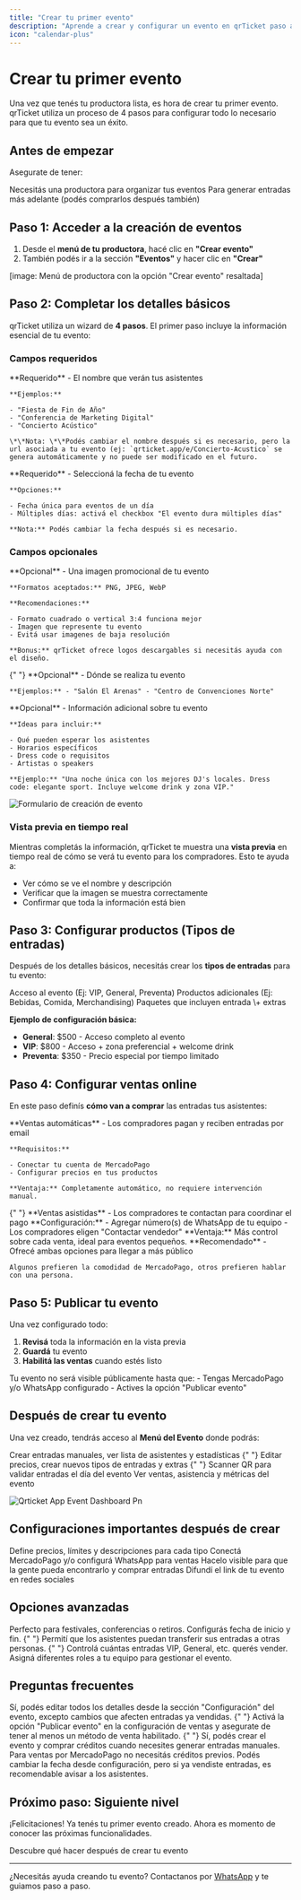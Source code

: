 ```yaml
---
title: "Crear tu primer evento"
description: "Aprende a crear y configurar un evento en qrTicket paso a paso"
icon: "calendar-plus"
---
```


# Crear tu primer evento

Una vez que tenés tu productora lista, es hora de crear tu primer evento. qrTicket utiliza un proceso de 4 pasos para configurar todo lo necesario para que tu evento sea un éxito.

## Antes de empezar

Asegurate de tener:

<CardGroup cols={2}>
  <Card title="Productora creada" icon="building">
    Necesitás una productora para organizar tus eventos
  </Card>
  <Card title="Créditos disponibles" icon="coins">
    Para generar entradas más adelante (podés comprarlos después también)
  </Card>
</CardGroup>

## Paso 1: Acceder a la creación de eventos

1. Desde el **menú de tu productora**, hacé clic en **"Crear evento"**
2. También podés ir a la sección **"Eventos"** y hacer clic en **"Crear"**

[image: Menú de productora con la opción "Crear evento" resaltada]

## Paso 2: Completar los detalles básicos

qrTicket utiliza un wizard de **4 pasos**. El primer paso incluye la información esencial de tu evento:

### Campos requeridos

<AccordionGroup>
  <Accordion title="Nombre del evento">
    **Requerido** - El nombre que verán tus asistentes

    **Ejemplos:**

    - "Fiesta de Fin de Año"
    - "Conferencia de Marketing Digital"
    - "Concierto Acústico"

    \*\*Nota: \*\*Podés cambiar el nombre después si es necesario, pero la url asociada a tu evento (ej: `qrticket.app/e/Concierto-Acustico` se genera automáticamente y no puede ser modificado en el futuro.
  </Accordion>
  <Accordion title="Fecha del evento">
    **Requerido** - Seleccioná la fecha de tu evento

    **Opciones:**

    - Fecha única para eventos de un día
    - Múltiples días: activá el checkbox "El evento dura múltiples días"

    **Nota:** Podés cambiar la fecha después si es necesario.
  </Accordion>
</AccordionGroup>

### Campos opcionales

<AccordionGroup>
  <Accordion title="Imagen del evento">
    **Opcional** - Una imagen promocional de tu evento

    **Formatos aceptados:** PNG, JPEG, WebP

    **Recomendaciones:**

    - Formato cuadrado o vertical 3:4 funciona mejor
    - Imagen que represente tu evento
    - Evitá usar imagenes de baja resolución

    **Bonus:** qrTicket ofrece logos descargables si necesitás ayuda con el diseño.
  </Accordion>
  {" "}

  <Accordion title="Ubicación">
    **Opcional** - Dónde se realiza tu evento

    **Ejemplos:** - "Salón El Arenas" - "Centro de Convenciones Norte"
  </Accordion>
  <Accordion title="Descripción">
    **Opcional** - Información adicional sobre tu evento

    **Ideas para incluir:**

    - Qué pueden esperar los asistentes
    - Horarios específicos
    - Dress code o requisitos
    - Artistas o speakers

    **Ejemplo:** "Una noche única con los mejores DJ's locales. Dress code: elegante sport. Incluye welcome drink y zona VIP."
  </Accordion>
</AccordionGroup>

![Formulario de creación de evento](/images/qrticket.app_create_event.png)

### Vista previa en tiempo real

Mientras completás la información, qrTicket te muestra una **vista previa** en tiempo real de cómo se verá tu evento para los compradores. Esto te ayuda a:

- Ver cómo se ve el nombre y descripción
- Verificar que la imagen se muestra correctamente
- Confirmar que toda la información está bien

## Paso 3: Configurar productos (Tipos de entradas)

Después de los detalles básicos, necesitás crear los **tipos de entradas** para tu evento:

<CardGroup cols={3}>
  <Card title="Entradas" icon="ticket">
    Acceso al evento (Ej: VIP, General, Preventa)
  </Card>
  <Card title="Extras" icon="shopping-bag">
    Productos adicionales (Ej: Bebidas, Comida, Merchandising)
  </Card>
  <Card title="Combos" icon="package">
    Paquetes que incluyen entrada \+ extras
  </Card>
</CardGroup>

**Ejemplo de configuración básica:**

- **General**: \$500 - Acceso completo al evento
- **VIP**: \$800 - Acceso \+ zona preferencial \+ welcome drink
- **Preventa**: \$350 - Precio especial por tiempo limitado

## Paso 4: Configurar ventas online

En este paso definís **cómo van a comprar** las entradas tus asistentes:

<AccordionGroup>
  <Accordion title="MercadoPago">
    **Ventas automáticas** - Los compradores pagan y reciben entradas por email

    **Requisitos:**

    - Conectar tu cuenta de MercadoPago
    - Configurar precios en tus productos

    **Ventaja:** Completamente automático, no requiere intervención manual.
  </Accordion>
  {" "}

  <Accordion title="WhatsApp">
    **Ventas asistidas** - Los compradores te contactan para coordinar el pago
    **Configuración:** - Agregar número(s) de WhatsApp de tu equipo - Los
    compradores eligen "Contactar vendedor" **Ventaja:** Más control sobre cada
    venta, ideal para eventos pequeños.
  </Accordion>
  <Accordion title="Ambos métodos">
    **Recomendado** - Ofrecé ambas opciones para llegar a más público

    Algunos prefieren la comodidad de MercadoPago, otros prefieren hablar con una persona.
  </Accordion>
</AccordionGroup>

## Paso 5: Publicar tu evento

Una vez configurado todo:

1. **Revisá** toda la información en la vista previa
2. **Guardá** tu evento
3. **Habilitá las ventas** cuando estés listo

<Warning>
  Tu evento no será visible públicamente hasta que: - Tengas MercadoPago y/o
  WhatsApp configurado - Actives la opción "Publicar evento"
</Warning>

## Después de crear tu evento

Una vez creado, tendrás acceso al **Menú del Evento** donde podrás:

<CardGroup cols={2}>
  <Card title="Gestionar entradas" icon="users">
    Crear entradas manuales, ver lista de asistentes y estadísticas
  </Card>
  {" "}

  <Card title="Configurar productos" icon="tag">
    Editar precios, crear nuevos tipos de entradas y extras
  </Card>
  {" "}

  <Card title="Control de acceso" icon="qrcode">
    Scanner QR para validar entradas el día del evento
  </Card>
  <Card title="Estadísticas" icon="chart-bar">
    Ver ventas, asistencia y métricas del evento
  </Card>
</CardGroup>

![Qrticket App Event Dashboard Pn](/images/qrticket.app_event_dashboard.png)

## Configuraciones importantes después de crear

<Steps>
  <Step title="Configurar tipos de entradas">
    Define precios, límites y descripciones para cada tipo
  </Step>
  <Step title="Habilitar ventas online">
    Conectá MercadoPago y/o configurá WhatsApp para ventas
  </Step>
  <Step title="Publicar tu evento">
    Hacelo visible para que la gente pueda encontrarlo y comprar entradas
  </Step>
  <Step title="Compartir el link">
    Difundí el link de tu evento en redes sociales
  </Step>
</Steps>

## Opciones avanzadas

<AccordionGroup>
  <Accordion title="Eventos de múltiples días">
    Perfecto para festivales, conferencias o retiros. Configurás fecha de inicio y fin.
  </Accordion>
  {" "}

  <Accordion title="Transferencia de entradas">
    Permití que los asistentes puedan transferir sus entradas a otras personas.
  </Accordion>
  {" "}

  <Accordion title="Límites por tipo de entrada">
    Controlá cuántas entradas VIP, General, etc. querés vender.
  </Accordion>
  <Accordion title="Equipos de trabajo">
    Asigná diferentes roles a tu equipo para gestionar el evento.
  </Accordion>
</AccordionGroup>

## Preguntas frecuentes

<AccordionGroup>
  <Accordion title="¿Puedo modificar el evento después de crearlo?">
    Sí, podés editar todos los detalles desde la sección "Configuración" del evento, excepto cambios que afecten entradas ya vendidas.
  </Accordion>
  {" "}

  <Accordion title="¿Cómo hago para que mi evento aparezca en la página principal?">
    Activá la opción "Publicar evento" en la configuración de ventas y asegurate
    de tener al menos un método de venta habilitado.
  </Accordion>
  {" "}

  <Accordion title="¿Puedo crear un evento sin comprar créditos primero?">
    Sí, podés crear el evento y comprar créditos cuando necesites generar entradas
    manuales. Para ventas por MercadoPago no necesitás créditos previos.
  </Accordion>
  <Accordion title="¿Qué pasa si me equivoco con la fecha?">
    Podés cambiar la fecha desde configuración, pero si ya vendiste entradas, es recomendable avisar a los asistentes.
  </Accordion>
</AccordionGroup>

## Próximo paso: Siguiente nivel

¡Felicitaciones\! Ya tenés tu primer evento creado. Ahora es momento de conocer las próximas funcionalidades.

<Card title="Próximos pasos" icon="rocket" href="/next-steps">
  Descubre qué hacer después de crear tu evento
</Card>

---

¿Necesitás ayuda creando tu evento? Contactanos por [WhatsApp](https://wa.me/5491122503348) y te guiamos paso a paso.